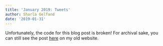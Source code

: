 ```yaml
---
title: 'January 2019: Tweets'
author: Sharla Gelfand
date: '2019-01-31'
---
```


Unfortunately, the code for this blog post is broken! For archival sake, you can still see the post [here](http://sharlagelfand.netlify.com/posts/january-2019-tweets/) on my old website.
